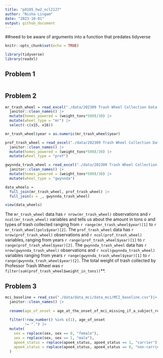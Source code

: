 ```yaml
---
title: "p8105_hw2_ncl2127"
author: "Nisha Lingam"
date: "2023-10-01"
output: github_document
---
```

##need to be aware of arguments into a function that predates tidyverse

```r
knitr::opts_chunk$set(echo = TRUE)
```

```r
library(tidyverse)
library(readxl)
```
## Problem 1

```r

```

## Problem 2
```r
mr_trash_wheel = read_excel("./data/202309 Trash Wheel Collection Data.xlsx", sheet = 1, cell_rows(c(2:549)))|>
  janitor::clean_names() |>
  mutate(homes_powered = (weight_tons*500)/30) |>
  mutate(wheel_type = "mr") |>
  select(-c(x15, x16))

mr_trash_wheel$year = as.numeric(mr_trash_wheel$year)
```

```r
prof_trash_wheel = read_excel("./data/202309 Trash Wheel Collection Data.xlsx", sheet = 2, cell_rows(c(2:108)))|>
  janitor::clean_names() |>
  mutate(homes_powered = (weight_tons*500)/30) |>
  mutate(wheel_type = "prof")
```

```r
gwynnda_trash_wheel = read_excel("./data/202309 Trash Wheel Collection Data.xlsx", sheet = 4, cell_rows(c(2:157)))|>
  janitor::clean_names() |>
  mutate(homes_powered = (weight_tons*500)/30) |>
  mutate(wheel_type = "gwynnda")
```

```r
data_wheels = 
  full_join(mr_trash_wheel, prof_trash_wheel) |>
  full_join(x = _, gwynnda_trash_wheel)

view(data_wheels)

```
The `mr_trash_wheel` data has `r nrow(mr_trash_wheel)` observations and `r ncol(mr_trash_wheel)` variables and tells us about the amount in tons o and types of trash collected ranging from `r range(mr_trash_wheel$year)[1]` to `r mr_trash_wheel(pols$year)[2]`. The `prof_trash_wheel` data has `r nrow(prof_trash_wheel)` observations and `r ncol(prof_trash_wheel)` variables, ranging from years `r range(prof_trash_wheel$year)[1]` to `r range(prof_trash_wheel$year)[2]`. The `gwynnda_trash_wheel` data has `r nrow(gwynnda_trash_wheel)` observations and `r ncol(gwynnda_trash_wheel)` variables ranging from years `r range(gwynnda_trash_wheel$year)[1]` to `r range(gwynnda_trash_wheel$year)[2]`.  The total weight of trash collected by Professor Trash Wheel was `r filter(sum(prof_trash_wheel$weight_in_tons))`**.

## Problem 3
```r
mci_baseline = read_csv("./data/data_mci/data_mci/MCI_baseline.csv")|>
  janitor::clean_names() |>
  
  rename(age_of_onset = age_at_the_onset_of_mci_missing_if_a_subject_remains_mci_free_during_the_follow_up_period, sex = x1_male_0_female, apoe4_status = x1_apoe4_carrier_0_apoe4_non_carrier) |>
  
  filter(!row_number() %in% c(1), age_of_onset 
         != ".") |>
  mutate(
    sex = replace(sex, sex == 0, "female"),
    sex = replace(sex, sex == 1, "male"),
    apoe4_status = replace(apoe4_status, apoe4_status == 1, "carrier"),
    apoe4_status = replace(apoe4_status, apoe4_status == 0, "non-carrier")
  )

```